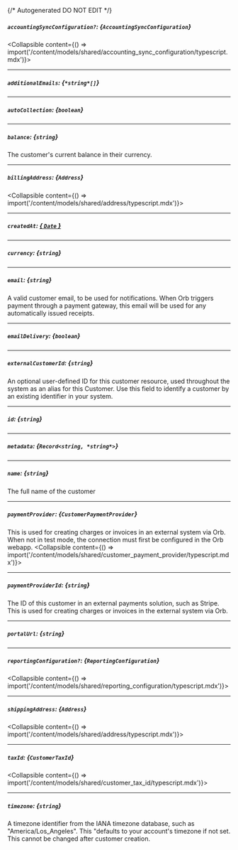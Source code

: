 {/* Autogenerated DO NOT EDIT  */}

##### `accountingSyncConfiguration?`: *{`AccountingSyncConfiguration`}*
<Collapsible content={() => import('/content/models/shared/accounting_sync_configuration/typescript.mdx')}>
</Collapsible>

---
##### `additionalEmails`: *{`*string*[]`}*

---
##### `autoCollection`: *{`boolean`}*

---
##### `balance`: *{`string`}*
The customer's current balance in their currency.

---
##### `billingAddress`: *{`Address`}*
<Collapsible content={() => import('/content/models/shared/address/typescript.mdx')}>
</Collapsible>

---
##### `createdAt`: [*{ `Date` }*](https://developer.mozilla.org/en-US/docs/Web/JavaScript/Reference/Global_Objects/Date)

---
##### `currency`: *{`string`}*

---
##### `email`: *{`string`}*
A valid customer email, to be used for notifications. When Orb triggers payment through a payment gateway, this email will be used for any automatically issued receipts.

---
##### `emailDelivery`: *{`boolean`}*

---
##### `externalCustomerId`: *{`string`}*
An optional user\-defined ID for this customer resource, used throughout the system as an alias for this Customer. Use this field to identify a customer by an existing identifier in your system.

---
##### `id`: *{`string`}*

---
##### `metadata`: *{`Record<string, *string*>`}*

---
##### `name`: *{`string`}*
The full name of the customer

---
##### `paymentProvider`: *{`CustomerPaymentProvider`}*
This is used for creating charges or invoices in an external system via Orb. When not in test mode, the connection must first be configured in the Orb webapp.
<Collapsible content={() => import('/content/models/shared/customer_payment_provider/typescript.mdx')}>
</Collapsible>

---
##### `paymentProviderId`: *{`string`}*
The ID of this customer in an external payments solution, such as Stripe. This is used for creating charges or invoices in the external system via Orb.

---
##### `portalUrl`: *{`string`}*

---
##### `reportingConfiguration?`: *{`ReportingConfiguration`}*
<Collapsible content={() => import('/content/models/shared/reporting_configuration/typescript.mdx')}>
</Collapsible>

---
##### `shippingAddress`: *{`Address`}*
<Collapsible content={() => import('/content/models/shared/address/typescript.mdx')}>
</Collapsible>

---
##### `taxId`: *{`CustomerTaxId`}*
<Collapsible content={() => import('/content/models/shared/customer_tax_id/typescript.mdx')}>
</Collapsible>

---
##### `timezone`: *{`string`}*
A timezone identifier from the IANA timezone database, such as "America/Los_Angeles". This "defaults to your account's timezone if not set. This cannot be changed after customer creation.

